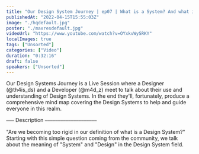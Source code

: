 ```yaml
---
title: "Our Design System Journey | ep07 | What is a System? And what is Design?"
publishedAt: "2022-04-15T15:55:03Z"
image: "./hqdefault.jpg"
poster: "./maxresdefault.jpg"
videoUrl: "https://www.youtube.com/watch?v=OYxkvWySRKY"
localImages: true
tags: ["Unsorted"]
categories: ["Video"]
duration: "0:32:16"
draft: false
speakers: ["Unsorted"]
---
```


Our Design Systems Journey is a Live Session where a Designer (@th4is_ds) and a Developer (@m4d_z) meet to talk about their use and understanding of Design Systems. In the end they'll, fortunately, produce a comprehensive mind map covering the Design Systems to help and guide everyone in this realm.

⎯⎯⎯ Description ⎯⎯⎯⎯⎯⎯⎯⎯⎯⎯⎯⎯⎯⎯⎯⎯⎯⎯⎯⎯

"Are we becoming too rigid in our definition of what is a Design System?" Starting with this simple question coming from the community, we talk about the meaning of "System" and "Design" in the Design System field.
